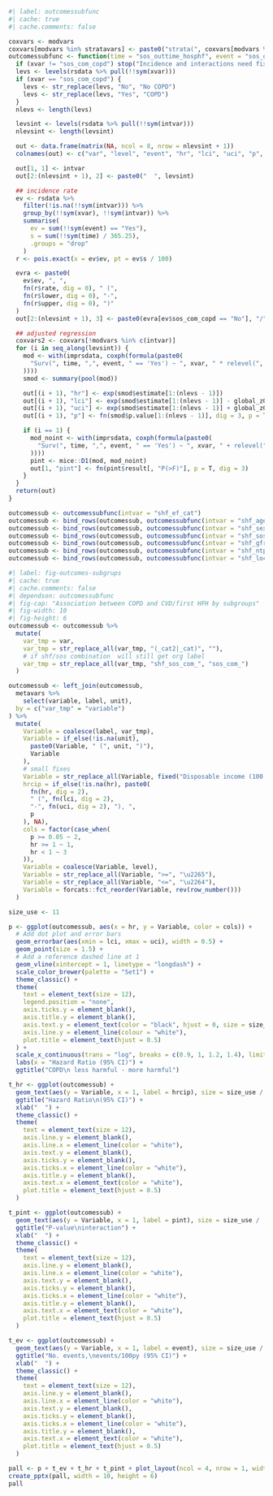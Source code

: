 ```r
#| label: outcomessubfunc
#| cache: true
#| cache.comments: false

coxvars <- modvars
coxvars[modvars %in% stratavars] <- paste0("strata(", coxvars[modvars %in% stratavars], ")")
outcomessubfunc <- function(time = "sos_outtime_hosphf", event = "sos_out_deathcvhosphf", xvar = "sos_com_copd", intvar) {
  if (xvar != "sos_com_copd") stop("Incidence and interactions need fix")
  levs <- levels(rsdata %>% pull(!!sym(xvar)))
  if (xvar == "sos_com_copd") {
    levs <- str_replace(levs, "No", "No COPD")
    levs <- str_replace(levs, "Yes", "COPD")
  }
  nlevs <- length(levs)

  levsint <- levels(rsdata %>% pull(!!sym(intvar)))
  nlevsint <- length(levsint)

  out <- data.frame(matrix(NA, ncol = 8, nrow = nlevsint + 1))
  colnames(out) <- c("var", "level", "event", "hr", "lci", "uci", "p", "pint")

  out[1, 1] <- intvar
  out[2:(nlevsint + 1), 2] <- paste0("  ", levsint)

  ## incidence rate
  ev <- rsdata %>%
    filter(!is.na(!!sym(intvar))) %>%
    group_by(!!sym(xvar), !!sym(intvar)) %>%
    summarise(
      ev = sum(!!sym(event) == "Yes"),
      s = sum(!!sym(time) / 365.25),
      .groups = "drop"
    )
  r <- pois.exact(x = ev$ev, pt = ev$s / 100)

  evra <- paste0(
    ev$ev, ", ",
    fn(r$rate, dig = 0), " (",
    fn(r$lower, dig = 0), "-",
    fn(r$upper, dig = 0), ")"
  )
  out[2:(nlevsint + 1), 3] <- paste0(evra[ev$sos_com_copd == "No"], "/", evra[ev$sos_com_copd == "Yes"])

  ## adjusted regression
  coxvars2 <- coxvars[!modvars %in% c(intvar)]
  for (i in seq_along(levsint)) {
    mod <- with(imprsdata, coxph(formula(paste0(
      "Surv(", time, ",", event, " == 'Yes') ~ ", xvar, " * relevel(", intvar, ", ref = '", levsint[i], "') +", paste(coxvars2, collapse = " + ")
    ))))
    smod <- summary(pool(mod))

    out[(i + 1), "hr"] <- exp(smod$estimate[1:(nlevs - 1)])
    out[(i + 1), "lci"] <- exp(smod$estimate[1:(nlevs - 1)] - global_z05 * smod$std.error[1:(nlevs - 1)])
    out[(i + 1), "uci"] <- exp(smod$estimate[1:(nlevs - 1)] + global_z05 * smod$std.error[1:(nlevs - 1)])
    out[(i + 1), "p"] <- fn(smod$p.value[1:(nlevs - 1)], dig = 3, p = TRUE)

    if (i == 1) {
      mod_noint <- with(imprsdata, coxph(formula(paste0(
        "Surv(", time, ",", event, " == 'Yes') ~ ", xvar, " + relevel(", intvar, ", ref = '", levsint[i], "') +", paste(coxvars2, collapse = " + ")
      ))))
      pint <- mice::D1(mod, mod_noint)
      out[1, "pint"] <- fn(pint$result[, "P(>F)"], p = T, dig = 3)
    }
  }
  return(out)
}

outcomessub <- outcomessubfunc(intvar = "shf_ef_cat")
outcomessub <- bind_rows(outcomessub, outcomessubfunc(intvar = "shf_age_cat"))
outcomessub <- bind_rows(outcomessub, outcomessubfunc(intvar = "shf_sex"))
outcomessub <- bind_rows(outcomessub, outcomessubfunc(intvar = "shf_sos_com_diabetes"))
outcomessub <- bind_rows(outcomessub, outcomessubfunc(intvar = "shf_gfrckdepi_cat"))
outcomessub <- bind_rows(outcomessub, outcomessubfunc(intvar = "shf_ntprobnp_cat"))
outcomessub <- bind_rows(outcomessub, outcomessubfunc(intvar = "shf_location"))
```

```r
#| label: fig-outcomes-subgrups
#| cache: true
#| cache.comments: false
#| dependson: outcomessubfunc
#| fig-cap: "Association between COPD and CVD/first HFH by subgroups"
#| fig-width: 10
#| fig-height: 6
outcomessub <- outcomessub %>%
  mutate(
    var_tmp = var,
    var_tmp = str_replace_all(var_tmp, "(_cat2|_cat)", ""),
    # if shf/sos combination  will still get org label
    var_tmp = str_replace_all(var_tmp, "shf_sos_com_", "sos_com_")
  )

outcomessub <- left_join(outcomessub,
  metavars %>%
    select(variable, label, unit),
  by = c("var_tmp" = "variable")
) %>%
  mutate(
    Variable = coalesce(label, var_tmp),
    Variable = if_else(!is.na(unit),
      paste0(Variable, " (", unit, ")"),
      Variable
    ),
    # small fixes
    Variable = str_replace_all(Variable, fixed("Disposable income (100 SEK)"), "Income"),
    hrcip = if_else(!is.na(hr), paste0(
      fn(hr, dig = 2),
      " (", fn(lci, dig = 2),
      "-", fn(uci, dig = 2), "), ",
      p
    ), NA),
    cols = factor(case_when(
      p >= 0.05 ~ 2,
      hr >= 1 ~ 1,
      hr < 1 ~ 3
    )),
    Variable = coalesce(Variable, level),
    Variable = str_replace_all(Variable, ">=", "\u2265"),
    Variable = str_replace_all(Variable, "<=", "\u2264"),
    Variable = forcats::fct_reorder(Variable, rev(row_number()))
  )

size_use <- 11

p <- ggplot(outcomessub, aes(x = hr, y = Variable, color = cols)) +
  # Add dot plot and error bars
  geom_errorbar(aes(xmin = lci, xmax = uci), width = 0.5) +
  geom_point(size = 1.5) +
  # Add a reference dashed line at 1
  geom_vline(xintercept = 1, linetype = "longdash") +
  scale_color_brewer(palette = "Set1") +
  theme_classic() +
  theme(
    text = element_text(size = 12),
    legend.position = "none",
    axis.ticks.y = element_blank(),
    axis.title.y = element_blank(),
    axis.text.y = element_text(color = "black", hjust = 0, size = size_use),
    axis.line.y = element_line(colour = "white"),
    plot.title = element_text(hjust = 0.5)
  ) +
  scale_x_continuous(trans = "log", breaks = c(0.9, 1, 1.2, 1.4), limits = c(0.9, 1.4)) +
  labs(x = "Hazard Ratio (95% CI)") +
  ggtitle("COPD\n less harmful - more harmful")

t_hr <- ggplot(outcomessub) +
  geom_text(aes(y = Variable, x = 1, label = hrcip), size = size_use / .pt) +
  ggtitle("Hazard Ratio\n(95% CI)") +
  xlab("  ") +
  theme_classic() +
  theme(
    text = element_text(size = 12),
    axis.line.y = element_blank(),
    axis.line.x = element_line(color = "white"),
    axis.text.y = element_blank(),
    axis.ticks.y = element_blank(),
    axis.ticks.x = element_line(color = "white"),
    axis.title.y = element_blank(),
    axis.text.x = element_text(color = "white"),
    plot.title = element_text(hjust = 0.5)
  )

t_pint <- ggplot(outcomessub) +
  geom_text(aes(y = Variable, x = 1, label = pint), size = size_use / .pt) +
  ggtitle("P-value\ninteraction") +
  xlab("  ") +
  theme_classic() +
  theme(
    text = element_text(size = 12),
    axis.line.y = element_blank(),
    axis.line.x = element_line(color = "white"),
    axis.text.y = element_blank(),
    axis.ticks.y = element_blank(),
    axis.ticks.x = element_line(color = "white"),
    axis.title.y = element_blank(),
    axis.text.x = element_text(color = "white"),
    plot.title = element_text(hjust = 0.5)
  )

t_ev <- ggplot(outcomessub) +
  geom_text(aes(y = Variable, x = 1, label = event), size = size_use / .pt) +
  ggtitle("No. events,\nevents/100py (95% CI)") +
  xlab("  ") +
  theme_classic() +
  theme(
    text = element_text(size = 12),
    axis.line.y = element_blank(),
    axis.line.x = element_line(color = "white"),
    axis.text.y = element_blank(),
    axis.ticks.y = element_blank(),
    axis.ticks.x = element_line(color = "white"),
    axis.title.y = element_blank(),
    axis.text.x = element_text(color = "white"),
    plot.title = element_text(hjust = 0.5)
  )

pall <- p + t_ev + t_hr + t_pint + plot_layout(ncol = 4, nrow = 1, widths = c(1.5, 1.5, 1, 0.5))
create_pptx(pall, width = 10, height = 6)
pall
```
